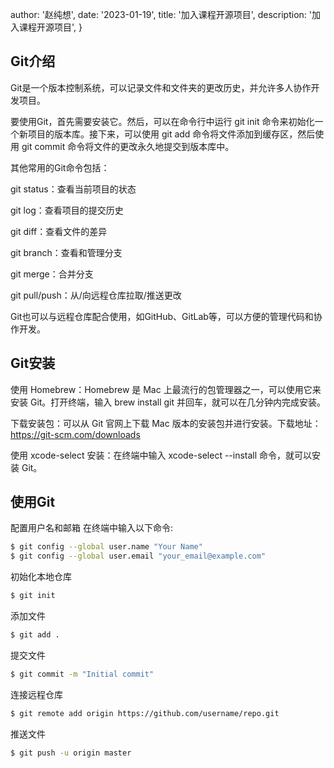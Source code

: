 
  author: '赵纯想',
  date: '2023-01-19',
  title: '加入课程开源项目',
  description:
    '加入课程开源项目',
}


## **Git介绍**

Git是一个版本控制系统，可以记录文件和文件夹的更改历史，并允许多人协作开发项目。

要使用Git，首先需要安装它。然后，可以在命令行中运行 git init 命令来初始化一个新项目的版本库。接下来，可以使用 git add 命令将文件添加到缓存区，然后使用 git commit 命令将文件的更改永久地提交到版本库中。

其他常用的Git命令包括：

git status：查看当前项目的状态

git log：查看项目的提交历史

git diff：查看文件的差异

git branch：查看和管理分支

git merge：合并分支

git pull/push：从/向远程仓库拉取/推送更改

Git也可以与远程仓库配合使用，如GitHub、GitLab等，可以方便的管理代码和协作开发。


## **Git安装**

使用 Homebrew：Homebrew 是 Mac 上最流行的包管理器之一，可以使用它来安装 Git。打开终端，输入 brew install git 并回车，就可以在几分钟内完成安装。

下载安装包：可以从 Git 官网上下载 Mac 版本的安装包并进行安装。下载地址：https://git-scm.com/downloads

使用 xcode-select 安装：在终端中输入 xcode-select --install 命令，就可以安装 Git。


## **使用Git**


配置用户名和邮箱
在终端中输入以下命令:

```bash
$ git config --global user.name "Your Name"
$ git config --global user.email "your_email@example.com"
```

初始化本地仓库

```bash
$ git init
```

添加文件
```bash
$ git add .
```

提交文件
```bash
$ git commit -m "Initial commit"
```

连接远程仓库
```bash
$ git remote add origin https://github.com/username/repo.git
```

推送文件
```bash
$ git push -u origin master
```